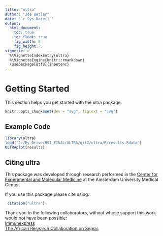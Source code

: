 ```yaml
---
title: "ultra"
author: "Joe Butler"
date: "`r Sys.Date()`"
output:
  html_document:
    toc: true
    toc_float: true
    fig_width: 8
    fig_height: 5
vignette: >
  %\VignetteIndexEntry{ultra}
  %\VignetteEngine{knitr::rmarkdown}
  \usepackage[utf8]{inputenc}
---
```

  
<style type="text/css">
.main-container {
  max-width: 768px;
  margin-left: auto;
  margin-right: auto;
}
</style>  

# Getting Started

This section helps you get started with the ultra package.

```r
knitr::opts_chunk$set(dev = "svg", fig.ext = "svg")
```

## Example Code
```r
library(ultra)
load("J:/My Drive/BSI_FINAL/ULTRA/git2/ultra/R/results.Rdata")
ULTRAplot(results)
```


## Citing ultra
This package was developed through research performed in the <a href="https://www.amc.nl/web/research-75/departments/center-for-experimental-and-molecular-medicine-cemm.htm" target="_blank" rel="noopener noreferrer">Center for Experimental and Molecular Medicine</a> at the Amsterdam University Medical Center.

If you use this package please cite using:

```r

 citation("ultra")
```

Thank you to the following collaborators, without whose support this work would not have been possible:<br>
<a href="https://immunexpress.com/" target="_blank" rel="noopener noreferrer">Immunexpress</a><br>
<a href="https://www.arcsepsis.com/" target="_blank" rel="noopener noreferrer">The African Research Collaboration on Sepsis</a>

